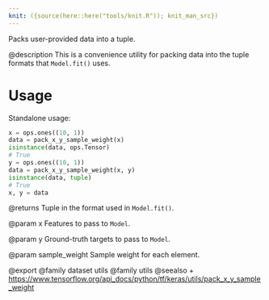```yaml
---
knit: ({source(here::here("tools/knit.R")); knit_man_src})
---
```

Packs user-provided data into a tuple.

@description
This is a convenience utility for packing data into the tuple formats
that `Model.fit()` uses.

# Usage
Standalone usage:

```python
x = ops.ones((10, 1))
data = pack_x_y_sample_weight(x)
isinstance(data, ops.Tensor)
# True
y = ops.ones((10, 1))
data = pack_x_y_sample_weight(x, y)
isinstance(data, tuple)
# True
x, y = data
```

@returns
    Tuple in the format used in `Model.fit()`.

@param x
Features to pass to `Model`.

@param y
Ground-truth targets to pass to `Model`.

@param sample_weight
Sample weight for each element.

@export
@family dataset utils
@family utils
@seealso
+ <https://www.tensorflow.org/api_docs/python/tf/keras/utils/pack_x_y_sample_weight>

